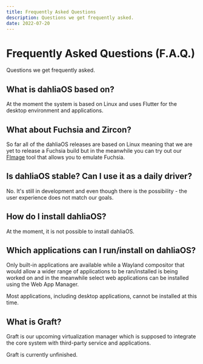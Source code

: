 ```yaml
---
title: Frequently Asked Questions
description: Questions we get frequently asked.
date: 2022-07-20
---
```



# Frequently Asked Questions (F.A.Q.)

Questions we get frequently asked.

## What is dahliaOS based on?

At the moment the system is based on Linux and uses Flutter for the desktop environment and applications.

## What about Fuchsia and Zircon?

So far all of the dahliaOS releases are based on Linux meaning that we are yet to release a Fuchsia build but in the meanwhile you can try out our [FImage](https://github.com/dahliaOS/fimage) tool that allows you to emulate Fuchsia.

## Is dahliaOS stable? Can I use it as a daily driver?

No. It's still in development and even though there is the possibility - the user experience does not match our goals.

## How do I install dahliaOS?

At the moment, it is not possible to install dahliaOS.

## Which applications can I run/install on dahliaOS?

Only built-in applications are available while a Wayland compositor that would allow a wider range of applications to be ran/installed is being worked on and in the meanwhile select web applications can be installed using the Web App Manager.

<Callout type="error" emoji="🚫">
  Most applications, including desktop applications, cannot be installed at this
  time.
</Callout>

## What is Graft?

Graft is our upcoming virtualization manager which is supposed to integrate the core system with third-party service and applications.

<Callout type="warning" emoji="⚠️">
  Graft is currently unfinished.
</Callout>
